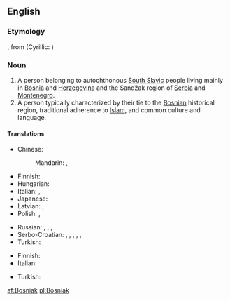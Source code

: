 ==English==

===Etymology===
{{etyl|sh|en}} {{term|Bošnjak||Bosniak|lang=sh}}, from {{term|Bosna||Bosnia}} (Cyrillic: {{term|Босна}})

===Noun===
{{wikipedia|Bosniaks}}
{{en-noun}}

# A person belonging to autochthonous [[South Slavic]] people living mainly in [[Bosnia]] and [[Herzegovina]] and the Sandžak region of [[Serbia]] and [[Montenegro]].
# A person typically characterized by their tie to the [[Bosnian]] historical region, traditional adherence to [[Islam]], and common culture and language.

====Translations====
{{trans-top|person from Bosnia and Herzegovina}}
* Chinese:
*: Mandarin: {{t|cmn|波斯尼亞人|sc=Hani}}, {{t|cmn|波斯尼亚人|tr=Bōsīníyǎ-rén|sc=Hani}}
* Finnish: {{t|fi|bosnialainen}}
* Hungarian: {{t+|hu|bosnyák}}
* Italian: {{t|it|bosniaco|m}}, {{t|it|bosgnacco|m}}
* Japanese: {{t|ja|ボスニア人|tr=Bosunia-jin}}
* Latvian: {{t|lv|bosnietis|m}}, {{t|lv|bosniete|f}}
* Polish: {{t+|pl|Bośniak|m}}, {{t+|pl|Bośniaczka|f}}
{{trans-mid}}
* Russian: {{t+|ru|босниец|m|tr=bosníjec}}, {{t+|ru|бошняк|m|tr=bošnják}}, {{t+|ru|боснийка|f|tr=bosníjka}}, {{t|ru|бошнячка|f|tr=bošnjáčka}}
* Serbo-Croatian: {{t|sh|Бо̀шња̄к|m|sc=Cyrl}}, {{t|sh|Bòšnjāk|m}}, {{t|sh|Боса́нац|m|sc=Cyrl}}, {{t|sh|Bosánac|m}}, {{t|sh|Босанка|f|sc=Cyrl}}, {{t|sh|Bòsānka|f}}
* Turkish: {{t+|tr|Boşnak}}
{{trans-bottom}}

{{trans-top|a person with ties to Bosnia}}
* Finnish: {{t|fi|bosnialainen}}
* Italian: {{t|it|bosgnacco|m}}
{{trans-mid}}
* Turkish: {{t+|tr|Boşnak}}
{{trans-bottom}}

[[af:Bosniak]]
[[pl:Bosniak]]